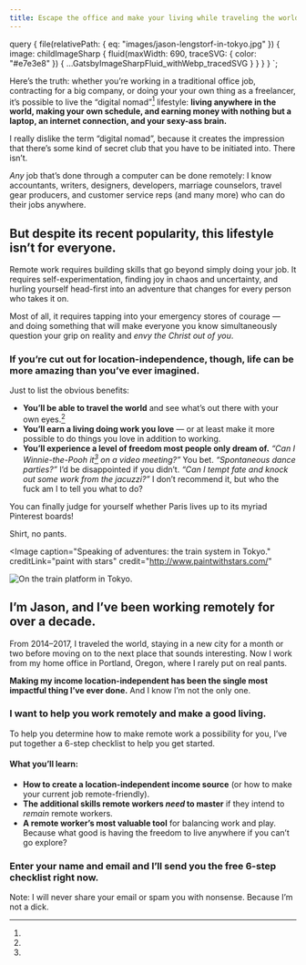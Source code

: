 ```yaml
---
title: Escape the office and make your living while traveling the world.
---
```



  query {
    file(relativePath: { eq: "images/jason-lengstorf-in-tokyo.jpg" }) {
      image: childImageSharp {
        fluid(maxWidth: 690, traceSVG: { color: "#e7e3e8" }) {
          ...GatsbyImageSharpFluid_withWebp_tracedSVG
        }
      }
    }
  }
`;

Here’s the truth: whether you’re working in a traditional office job, contracting for a big company, or doing your your own thing as a freelancer, it’s possible to live the “digital nomad”[^dn] lifestyle: **living anywhere in the world, making your own schedule, and earning money with nothing but a laptop, an internet connection, and your sexy-ass brain.**

[^dn]:
  I really dislike the term “digital nomad”, because it creates the impression that there’s some kind of secret club that you have to be initiated into. There isn’t.

_Any_ job that’s done through a computer can be done remotely: I know accountants, writers, designers, developers, marriage counselors, travel gear producers, and customer service reps (and many more) who can do their jobs anywhere.

## But despite its recent popularity, this lifestyle isn’t for everyone.

Remote work requires building skills that go beyond simply doing your job. It requires self-experimentation, finding joy in chaos and uncertainty, and hurling yourself head-first into an adventure that changes for every person who takes it on.

Most of all, it requires tapping into your emergency stores of courage — and doing something that will make everyone you know simultaneously question your grip on reality and _envy the Christ out of you_.

### If you’re cut out for location-independence, though, life can be more amazing than you’ve ever imagined.

Just to list the obvious benefits:

- **You’ll be able to travel the world** and see what’s out there with your own eyes.[^pinterest]
- **You’ll earn a living doing work you love** — or at least make it more possible to do things you love in addition to working.
- **You’ll experience a level of freedom most people only dream of.** _“Can I Winnie-the-Pooh it[^wtp] on a video meeting?”_ You bet. _“Spontaneous dance parties?”_ I’d be disappointed if you didn’t. _“Can I tempt fate and knock out some work from the jacuzzi?”_ I don’t recommend it, but who the fuck am I to tell you what to do?

[^pinterest]:
  You can finally judge for yourself whether Paris lives up to its myriad Pinterest boards!

[^wtp]:
  Shirt, no pants.

<Image
  caption="Speaking of adventures: the train system in Tokyo."
  creditLink="paint with stars"
  credit="http://www.paintwithstars.com/"
>
  <Img
    alt="On the train platform in Tokyo."
    fluid={props.data.file.image.fluid}
  />
</Image>

## I’m Jason, and I’ve been working remotely for over a decade.

From 2014–2017, I traveled the world, staying in a new city for a month or two before moving on to the next place that sounds interesting. Now I work from my home office in Portland, Oregon, where I rarely put on real pants.

**Making my income location-independent has been the single most impactful thing I’ve ever done.** And I know I’m not the only one.

### I want to help you work remotely and make a good living.

To help you determine how to make remote work a possibility for you, I’ve put together a 6-step checklist to help you get started.

#### What you’ll learn:

- **How to create a location-independent income source** (or how to make your current job remote-friendly).
- **The additional skills remote workers _need_ to master** if they intend to _remain_ remote workers.
- **A remote worker’s most valuable tool** for balancing work and play. Because what good is having the freedom to live anywhere if you can’t go explore?

### Enter your name and email and I’ll send you the free 6-step checklist right now.

<OptIn button="Get It Now" group="TRAVEL" source="/remote-work-course/" />
<OptInNotice>
  Note: I will never share your email or spam you with nonsense.
  Because I’m not a dick.
</OptInNotice>
